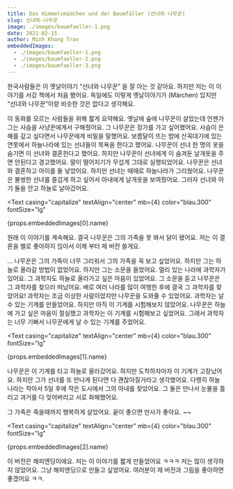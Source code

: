 ```yaml
---
title: Das Himmelsmädchen und der Baumfäller (선녀와 나무꾼)
slug: 선녀와-나무꾼
image: ./images/baumfaeller-1.png
date: 2021-02-15
author: Minh Khang Tran
embeddedImages:
  - ./images/baumfaeller-1.png
  - ./images/baumfaeller-2.png
  - ./images/baumfaeller-3.png
---
```



한국사람들은 이 옛날이야기 “선녀와 나무꾼” 을 잘 아는 것 같아요. 하지만 저는 이 이야기를 서강 책에서 처음 봤어요. 독일에도 이렇게 옛날이야기가 (Märchen) 있지만 “선녀와 나무꾼”이랑 비슷한 것은 없다고 생각해요.

이 동화를 모르는 사람들을 위해 짧게 요약해요.
옛날에 숲에 나무꾼이 살았는데 언젠가 그는 사슴을 사냥꾼에게서 구해줬어요. 그 나무꾼은 장가를 가고 싶어했어요. 사슴이 은혜를 갚고 싶다면서 나무꾼에게 비밀을 말했어요.
보름달이 뜨는 밤에 산꼭대기에 있는 연못에서 하늘나라에 있는 선녀들이 목욕을 한다고 했어요. 나무꾼이 선녀 한 명의 옷을 숨기면 이 선녀와 결혼한다고 했어요. 하지만 나무꾼이 선녀에게 이 숨겨둔 날개옷을 주면 안된다고 경고했어요.
말이 떨어지기가 무섭게 그대로 실행되었어요. 나무꾼은 선녀와 결혼하고 아이를 둘 낳았어요. 하지만 선녀는 때때로 하늘나라가 그리웠어요. 나무꾼은 불쌍한 선녀를 즐겁게 하고 싶어서 아내에게 날개옷을 보여줬어요. 그러자 선녀와 아기 둘을 안고 하늘로 날아갔어요.

<GatsbyImage
  image={getImage(props.embeddedImages[0])}
  alt={props.embeddedImages[0].name}
  className="post-img"
/>
<Text
  casing="capitalize"
  textAlign="center"
  mb={4}
  color="blau.300"
  fontSize="lg"
>
  {props.embeddedImages[0].name}
</Text>

원래 이 이야기를 계속해요. 결국 나무꾼은 그의 가족을 못 봐서 닭이 됐어요. 저는 이 결론을 별로 좋아하지 읺아서 이제 부터 제 버전 쓸게요.

... 나무꾼은 그의 가족이 너무 그리워서 그의 가족을 꼭 보고 싶었어요. 하지만 그는 하늘로 올라갈 방법이 없었어요. 하지만 그는 소문을 들었어요. 멀리 있는 나라에 과학자가 있어요. 그 과학자도 하늘로 올라가고 싶은 마음이 있었어요. 그 소문을 듣고 나무꾼은 그 과학자를 찾으러 떠났어요. 배로 여러 나라를 많이 여행한 후에 결국 그 과학자를 찾았어요!
과학자는 조금 이상한 사람이었지만 나무꾼을 도와줄 수 있었어요. 과학자는 날 수 있는 기계를 만들었어요. 하지만 아직 이 기계를 시험해보지 않았어요. 나무꾼은 하늘에 가고 싶은 마음이 절실했고 과학자는 이 기계를 시험해보고 싶었어요. 그래서 과학자는 너무 기뻐서 나무꾼에게 날 수 있는 기계를 주었어요.

<GatsbyImage
  image={getImage(props.embeddedImages[1])}
  alt={props.embeddedImages[1].name}
  className="post-img"
/>
<Text
  casing="capitalize"
  textAlign="center"
  mb={4}
  color="blau.300"
  fontSize="lg"
>
  {props.embeddedImages[1].name}
</Text>

나무꾼은 이 기계를 타고 하늘로 올라갔어요. 하지만 도착하자마자 이 기계가 고장났어요. 하지만 그가 선녀를 또 만나게 된다면 다 괜찮아질거라고 생각했어요. 다행히 하늘 나라는 작아서 5일 후에 작은 도시에서 그의 아내를 찾았어요. 그 둘은 만나서 눈물을 흘리고 과거를 다 잊어버리고 서로 화해했어요.

그 가족은 죽을때까지 행복하게 살았어요.
끝이 좋으면 만사가 좋아요. ~~

<GatsbyImage
  image={getImage(props.embeddedImages[2])}
  alt={props.embeddedImages[2].name}
  className="post-img"
/>
<Text
  casing="capitalize"
  textAlign="center"
  mb={4}
  color="blau.300"
  fontSize="lg"
>
  {props.embeddedImages[2].name}
</Text>

이 버전은 해피엔딩이에요. 저는 이 이야기를 짧게 만들었어요 ㅋㅋㅋ 저는 많이 생각하지 않았어요. 그냥 해피엔딩으로 만들고 싶었어요. 여러분이 제 버전과 그림을 좋아하면 좋겠어요 ㅋㅋ.
